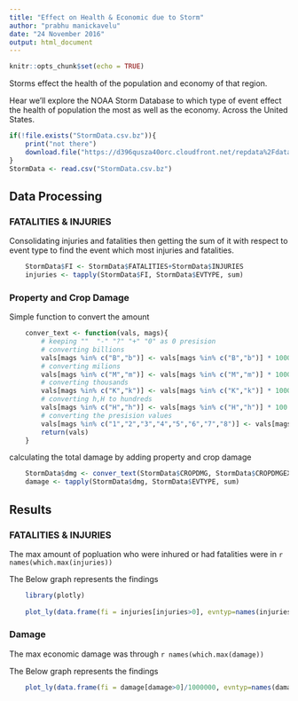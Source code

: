 ```yaml
---
title: "Effect on Health & Economic due to Storm"
author: "prabhu manickavelu"
date: "24 November 2016"
output: html_document
---
```


```r
knitr::opts_chunk$set(echo = TRUE)
```

Storms effect the health of the population and economy of that region.

Hear we'll explore the NOAA Storm Database to which type of event effect the health of population the most as well as the economy. Across the United States.

```r
if(!file.exists("StormData.csv.bz")){
    print("not there")
    download.file("https://d396qusza40orc.cloudfront.net/repdata%2Fdata%2FStormData.csv.bz2","StormData.csv.bz")   
}
StormData <- read.csv("StormData.csv.bz")

```
## Data Processing

### FATALITIES & INJURIES
Consolidating injuries and fatalities then getting the sum of it with respect to event type to find the event which most injuries and fatalities.
```r
    StormData$FI <- StormData$FATALITIES+StormData$INJURIES
    injuries <- tapply(StormData$FI, StormData$EVTYPE, sum)
```

### Property and Crop Damage
Simple function to convert the amount
```r
    conver_text <- function(vals, mags){
        # keeping ""  "-" "?" "+" "0" as 0 presision
        # converting billions
        vals[mags %in% c("B","b")] <- vals[mags %in% c("B","b")] * 1000000000
        # converting milions
        vals[mags %in% c("M","m")] <- vals[mags %in% c("M","m")] * 1000000
        # converting thousands
        vals[mags %in% c("K","k")] <- vals[mags %in% c("K","k")] * 1000
        # converting h,H to hundreds
        vals[mags %in% c("H","h")] <- vals[mags %in% c("H","h")] * 100
        # converting the presision values
        vals[mags %in% c("1","2","3","4","5","6","7","8")] <- vals[mags %in% c("1","2","3","4","5","6","7","8")] * 10^as.numeric(mags[mags %in% c("1","2","3","4","5","6","7","8")])
        return(vals)
    }
```
calculating the total damage by adding property and crop damage
```r
    StormData$dmg <- conver_text(StormData$CROPDMG, StormData$CROPDMGEXP) + conver_text(StormData$PROPDMG, StormData$PROPDMGEXP)
    damage <- tapply(StormData$dmg, StormData$EVTYPE, sum)
```


## Results
### FATALITIES & INJURIES
The max amount of popluation who were inhured or had fatalities were in `r names(which.max(injuries))`

The Below graph represents the findings 
```r
    library(plotly)
    
    plot_ly(data.frame(fi = injuries[injuries>0], evntyp=names(injuries[injuries>0])), labels = ~evntyp, values = ~fi, type = 'pie') %>% layout(title = 'Injuries and Fatalities due to storms Events', xaxis = list(showgrid = FALSE, zeroline = FALSE, showticklabels = FALSE), yaxis = list(showgrid = FALSE, zeroline = FALSE, showticklabels = FALSE))

```

### Damage
The max economic damage was through `r names(which.max(damage))`

The Below graph represents the findings 
```r
    plot_ly(data.frame(fi = damage[damage>0]/1000000, evntyp=names(damage[damage>0])), labels = ~evntyp, values = ~fi, type = 'pie') %>% layout(title = 'Economic Damage due to storms Events', xaxis = list(showgrid = FALSE, zeroline = FALSE, showticklabels = FALSE), yaxis = list(showgrid = FALSE, zeroline = FALSE, showticklabels = FALSE))
```


